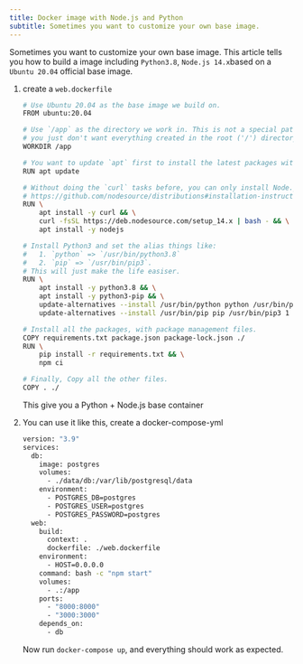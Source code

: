 ```yaml
---
title: Docker image with Node.js and Python
subtitle: Sometimes you want to customize your own base image.
---
```


Sometimes you want to customize your own base image. This article tells you how to build a image including `Python3.8`, `Node.js 14.x`based on a `Ubuntu 20.04` official base image.

1. create a `web.dockerfile`

    ```bash
    # Use Ubuntu 20.04 as the base image we build on.
    FROM ubuntu:20.04

    # Use `/app` as the directory we work in. This is not a special path though,
    # you just don't want everything created in the root ('/') directory.
    WORKDIR /app

    # You want to update `apt` first to install the latest packages with it.
    RUN apt update

    # Without doing the `curl` tasks before, you can only install Node.js v10.19.0 with `apt`.
    # https://github.com/nodesource/distributions#installation-instructions
    RUN \
        apt install -y curl && \
        curl -fsSL https://deb.nodesource.com/setup_14.x | bash - && \
        apt install -y nodejs

    # Install Python3 and set the alias things like:
    #   1. `python` => `/usr/bin/python3.8` 
    #   2. `pip` => `/usr/bin/pip3`.
    # This will just make the life easiser.
    RUN \
        apt install -y python3.8 && \
        apt install -y python3-pip && \
        update-alternatives --install /usr/bin/python python /usr/bin/python3.8 1 && \
        update-alternatives --install /usr/bin/pip pip /usr/bin/pip3 1

    # Install all the packages, with package management files.
    COPY requirements.txt package.json package-lock.json ./
    RUN \
        pip install -r requirements.txt && \
        npm ci

    # Finally, Copy all the other files.
    COPY . ./
    ```

    This give you a Python + Node.js base container

2. You can use it like this, create a docker-compose-yml

    ```bash
    version: "3.9"
    services:
      db:
        image: postgres
        volumes:
          - ./data/db:/var/lib/postgresql/data
        environment:
          - POSTGRES_DB=postgres
          - POSTGRES_USER=postgres
          - POSTGRES_PASSWORD=postgres
      web:
        build:
          context: .
          dockerfile: ./web.dockerfile
        environment:
          - HOST=0.0.0.0
        command: bash -c "npm start"
        volumes:
          - .:/app
        ports:
          - "8000:8000"
          - "3000:3000"
        depends_on:
          - db
    ```

    Now run `docker-compose up`, and everything should work as expected.